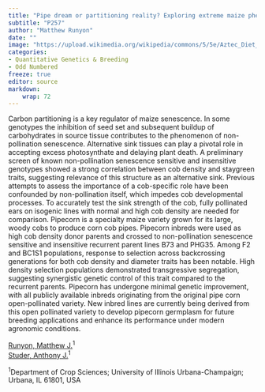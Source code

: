 ```yaml
---
title: "Pipe dream or partitioning reality? Exploring extreme maize phenotypes and their role in programming senescence"
subtitle: "P257"
author: "Matthew Runyon"
date: ""
image: "https://upload.wikimedia.org/wikipedia/commons/5/5e/Aztec_Diet_Basket_of_Corn_%289755332575%29.jpg"
categories: 
- Quantitative Genetics & Breeding
- Odd Numbered
freeze: true
editor: source
markdown: 
    wrap: 72
---
```


Carbon partitioning is a key regulator of maize senescence. In some genotypes the inhibition of seed set and subsequent buildup of carbohydrates in source tissue contributes to the phenomenon of non-pollination senescence. Alternative sink tissues can play a pivotal role in accepting excess photosynthate and delaying plant death. A preliminary screen of known non-pollination senescence sensitive and insensitive genotypes showed a strong correlation between cob density and staygreen traits, suggesting relevance of this structure as an alternative sink. Previous attempts to assess the importance of a cob-specific role have been confounded by non-pollination itself, which impedes cob developmental processes. To accurately test the sink strength of the cob, fully pollinated ears on isogenic lines with normal and high cob density are needed for comparison. Pipecorn is a specialty maize variety grown for its large, woody cobs to produce corn cob pipes. Pipecorn inbreds were used as high cob density donor parents and crossed to non-pollination senescence sensitive and insensitive recurrent parent lines B73 and PHG35. Among F2 and BC1S1 populations, response to selection across backcrossing generations for both cob density and diameter traits has been notable. High density selection populations demonstrated transgressive segregation, suggesting synergistic genetic control of this trait compared to the recurrent parents. Pipecorn has undergone minimal genetic improvement, with all publicly available inbreds originating from the original pipe corn open-pollinated variety. New inbred lines are currently being derived from this open pollinated variety to develop pipecorn germplasm for future breeding applications and enhance its performance under modern agronomic conditions.

<a href='mailto:mrunyon2@illinois.edu'>Runyon, Matthew J.</a><sup>1</sup><br><a href='mailto:astuder@illinois.edu'>Studer, Anthony J.</a><sup>1</sup><br>

<sup>1</sup>Department of Crop Sciences; University of Illinois Urbana-Champaign; Urbana, IL 61801, USA<br>